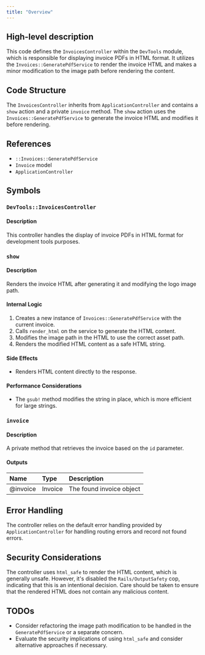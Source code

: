 ```yaml
---
title: "Overview"
---
```


## High-level description
This code defines the `InvoicesController` within the `DevTools` module, which is responsible for displaying invoice PDFs in HTML format. It utilizes the `Invoices::GeneratePdfService` to render the invoice HTML and makes a minor modification to the image path before rendering the content.

## Code Structure
The `InvoicesController` inherits from `ApplicationController` and contains a `show` action and a private `invoice` method. The `show` action uses the `Invoices::GeneratePdfService` to generate the invoice HTML and modifies it before rendering.

## References
- `::Invoices::GeneratePdfService`
- `Invoice` model
- `ApplicationController`

## Symbols

### `DevTools::InvoicesController`
#### Description
This controller handles the display of invoice PDFs in HTML format for development tools purposes.

### `show`
#### Description
Renders the invoice HTML after generating it and modifying the logo image path.

#### Internal Logic
1. Creates a new instance of `Invoices::GeneratePdfService` with the current invoice.
2. Calls `render_html` on the service to generate the HTML content.
3. Modifies the image path in the HTML to use the correct asset path.
4. Renders the modified HTML content as a safe HTML string.

#### Side Effects
- Renders HTML content directly to the response.

#### Performance Considerations
- The `gsub!` method modifies the string in place, which is more efficient for large strings.

### `invoice`
#### Description
A private method that retrieves the invoice based on the `id` parameter.

#### Outputs
| Name | Type | Description |
|:-----|:-----|:------------|
| @invoice | Invoice | The found invoice object |

## Error Handling
The controller relies on the default error handling provided by `ApplicationController` for handling routing errors and record not found errors.

## Security Considerations
The controller uses `html_safe` to render the HTML content, which is generally unsafe. However, it's disabled the `Rails/OutputSafety` cop, indicating that this is an intentional decision. Care should be taken to ensure that the rendered HTML does not contain any malicious content.

## TODOs
- Consider refactoring the image path modification to be handled in the `GeneratePdfService` or a separate concern.
- Evaluate the security implications of using `html_safe` and consider alternative approaches if necessary.